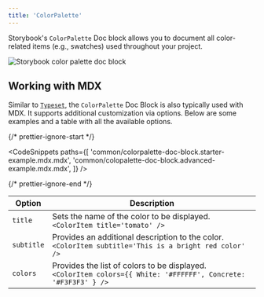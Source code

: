```yaml
---
title: 'ColorPalette'
---
```


Storybook's `ColorPalette` Doc block allows you to document all color-related items (e.g., swatches) used throughout your project.

![Storybook color palette doc block](./doc-block-colorpalette-optimized.png)

## Working with MDX

Similar to [`Typeset`](./doc-block-typeset.md), the `ColorPalette` Doc Block is also typically used with MDX. It supports additional customization via options. Below are some examples and a table with all the available options.

{/* prettier-ignore-start */}

<CodeSnippets
  paths={[
    'common/colorpalette-doc-block.starter-example.mdx.mdx',
    'common/colopalette-doc-block.advanced-example.mdx.mdx',
  ]}
/>

{/* prettier-ignore-end */}

| Option     | Description                                                                                                          |
| ---------- | -------------------------------------------------------------------------------------------------------------------- |
| `title`    | Sets the name of the color to be displayed. <br/> `<ColorItem title='tomato' />`                                     |
| `subtitle` | Provides an additional description to the color. <br/> `<ColorItem subtitle='This is a bright red color' />`         |
| `colors`   | Provides the list of colors to be displayed. <br/> `<ColorItem colors={{ White: '#FFFFFF', Concrete: '#F3F3F3' } />` |